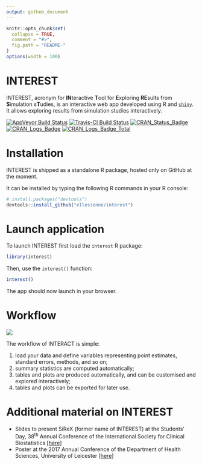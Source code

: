 ```yaml
---
output: github_document
---
```


<!-- README.md is generated from README.Rmd. Please edit that file -->

```r
knitr::opts_chunk$set(
  collapse = TRUE,
  comment = "#>",
  fig.path = "README-"
)
options(width = 100)
```

# INTEREST

INTEREST, acronym for **IN**teractive **T**ool for **E**xploring **RE**sults from **S**imulation s**T**udies, is an interactive web app developed using R and [`shiny`](https://shiny.rstudio.com/). It allows exploring results from simulation studies interactively.

[![AppVeyor Build Status](https://ci.appveyor.com/api/projects/status/github/ellessenne/interest?branch=master&svg=true)](https://ci.appveyor.com/project/ellessenne/interest)
[![Travis-CI Build Status](https://travis-ci.org/ellessenne/interest.svg?branch=master)](https://travis-ci.org/ellessenne/interest)
[![CRAN_Status_Badge](http://www.r-pkg.org/badges/version/interest)](https://cran.r-project.org/package=interest)
[![CRAN_Logs_Badge](http://cranlogs.r-pkg.org/badges/interest)](https://cran.r-project.org/package=interest)
[![CRAN_Logs_Badge_Total](http://cranlogs.r-pkg.org/badges/grand-total/interest)](https://cran.r-project.org/package=interest)

# Installation

INTEREST is shipped as a standalone R package, hosted only on GitHub at the moment.

It can be installed by typing the following R commands in your R console:

```r
# install.packages("devtools")
devtools::install_github("ellessenne/interest")
```


# Launch application

To launch INTEREST first load the `interest` R package:

```r
library(interest)
```

Then, use the `interest()` function:

```r
interest()
```

The app should now launch in your browser.

# Workflow

![](README_files/sirex-workflow.png)

The workflow of INTERACT is simple: 

1. load your data and define variables representing point estimates, standard errors, methods, and so on;
1. summary statistics are computed automatically;
1. tables and plots are produced automatically, and can be customised and explored interactively;
1. tables and plots can be exported for later use.

# Additional material on INTEREST

* Slides to present SiReX (former name of INTEREST) at the Students’ Day, 38^th^ Annual Conference of the International Society for Clinical Biostatistics [[here]](README_files/iscb38_slides.pdf)
* Poster at the 2017 Annual Conference of the Department of Health Sciences, University of Leicester [[here]](README_files/hs_poster.pdf)
